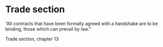 # Trade section

“All contracts that have been formally agreed with a handshake are to be binding, those which can prevail by law.”

Trade section, chapter 13
